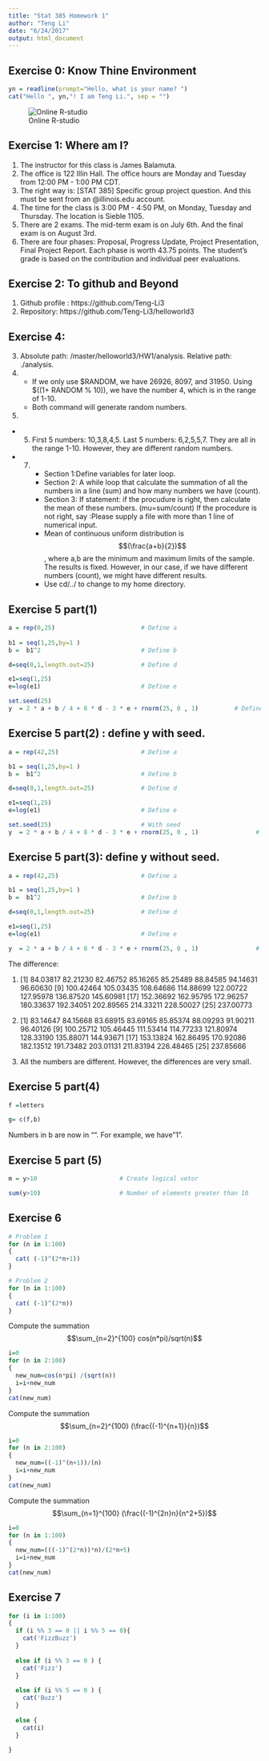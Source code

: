 ```yaml
---
title: "Stat 385 Homework 1"
author: "Teng Li"
date: "6/24/2017"
output: html_document
---
```



## Exercise 0: Know Thine Environment
```r
yn = readline(prompt="Hello, what is your name? ")
cat("Hello ", yn,"! I am Teng Li.", sep = "")
```

![Online R-studio](/Users/tengli/Desktop/q1.png)


## Exercise 1: Where am I?
1. The instructor for this class is James Balamuta.
2. The office is 122 Illin Hall. The office hours are Monday and Tuesday from 12:00 PM - 1:00 PM CDT.
3. The right way is: [STAT 385] Specific group project question. And this must be sent from an @illinois.edu account.
4. The time for the class is 3:00 PM - 4:50 PM, on Monday, Tuesday and Thursday. The location is Sieble 1105.
5. There are 2 exams. The mid-term exam is on July 6th. And the final exam is on August 3rd.
6. There are four phases: Proposal, Progress Update, Project Presentation, Final Project Report. Each phase is worth 43.75 points. The student's grade is based on the contribution and individual peer evaluations.


## Exercise 2: To github and Beyond
1. Github profile : https://github.com/Teng-Li3
2. Repository: https://github.com/Teng-Li3/helloworld3

## Exercise 4:
3. Absolute path: /master/helloworld3/HW1/analysis. Relative path: ./analysis.
4. 
   + If we only use $RANDOM, we have 26926, 8097, and 31950. Using $((1+ RANDOM % 10)), we have the number 4, which is in the range of 1-10. 
   + Both command will generate random numbers.
5. 
  + 5. First 5 numbers: 10,3,8,4,5.  Last 5 numbers: 6,2,5,5,7. They are all in the range 1-10. However, they are different random numbers.
  + 7. 
       + Section 1:Define variables for later loop.
       + Section 2: A while loop that calculate the summation of all the numbers in a line (sum) and how many numbers we have (count). 
       + Section 3: If statement: if the procudure is right, then calculate the mean of these numbers. (mu=sum/count) If the procedure is not right, say :Please supply a file with more than 1 line of numerical input.
       + Mean of continuous uniform distribution is $$(\frac{a+b}{2})$$, where a,b are the minimum and maximum limits of the sample. The results is fixed. However, in our case, if we have different numbers (count), we might have different results.
       + Use cd/../  to change to my home directory.



## Exercise 5 part(1)
```r
a = rep(0,25)                        # Define a
  
b1 = seq(1,25,by=1 ) 
b =  b1^2                            # Define b

d=seq(0,1,length.out=25)             # Define d

e1=seq(1,25)
e=log(e1)                            # Define e

set.seed(25) 
y  = 2 * a + b / 4 + 8 * d - 3 * e + rnorm(25, 0 , 1)          # Define y
```

## Exercise 5 part(2) : define y with seed.
```r
a = rep(42,25)                       # Define a

b1 = seq(1,25,by=1 )
b =  b1^2                            # Define b

d=seq(0,1,length.out=25)             # Define d

e1=seq(1,25)
e=log(e1)                            # Define e

set.seed(25)                         # With seed
y  = 2 * a + b / 4 + 8 * d - 3 * e + rnorm(25, 0 , 1)                # Define y
```

## Exercise 5 part(3): define y without seed.
```r
a = rep(42,25)                       # Define a

b1 = seq(1,25,by=1 )
b =  b1^2                            # Define b

d=seq(0,1,length.out=25)             # Define d

e1=seq(1,25)
e=log(e1)                            # Define e

y  = 2 * a + b / 4 + 8 * d - 3 * e + rnorm(25, 0 , 1)                # Define y        
```

The difference:

1. [1]  84.03817  82.21230  82.46752  85.16265  85.25489  88.84585  94.14631  96.60630
 [9] 100.42464 105.03435 108.64686 114.88699 122.00722 127.95978 136.87520 145.60981
[17] 152.36692 162.95795 172.96257 180.33637 192.34051 202.89565 214.33211 228.50027
[25] 237.00773

2. [1]  83.14647  84.15668  83.68915  83.69165  85.85374  88.09293  91.90211  96.40126
 [9] 100.25712 105.46445 111.53414 114.77233 121.80974 128.33190 135.88071 144.93671
[17] 153.13824 162.86495 170.92086 182.13512 191.73482 203.01131 211.83194 226.48465
[25] 237.85666

3. All the numbers are different. However, the differences are very small.



## Exercise 5 part(4)
```r
f =letters

g= c(f,b)
```
Numbers in b are now in "". For example, we have "1".


## Exercise 5 part (5)
```r
m = y>10                       # Create logical vetor

sum(y>10)                      # Number of elements greater than 10
```


## Exercise 6 
```r
# Problem 1
for (n in 1:100)
{
  cat( (-1)^(2*n+1))
}

# Problem 2
for (n in 1:100)
{
  cat( (-1)^(2*n))
}

```

Compute the summation $$\sum_{n=2}^{100} cos(n*pi)/sqrt(n)$$
```r
i=0
for (n in 2:100)
{
  new_num=cos(n*pi) /(sqrt(n))
  i=i+new_num
}
cat(new_num)
```

Compute the summation $$\sum_{n=2}^{100} (\frac{(-1)^{n+1}}{n})$$
```r
i=0
for (n in 2:100)
{
  new_num=((-1)^(n+1))/(n)
  i=i+new_num
}
cat(new_num)
```

Compute the summation $$\sum_{n=1}^{100} (\frac{(-1)^{2n}n}{n^2+5})$$
```r
i=0
for (n in 1:100)
{
  new_num=(((-1)^(2*n))*n)/(2*n+5)
  i=i+new_num
}
cat(new_num)
```




## Exercise 7
```r
for (i in 1:100)
{
  if (i %% 3 == 0 || i %% 5 == 0){
    cat('FizzBuzz')
  } 
  
  else if (i %% 3 == 0 ) {
    cat('Fizz')
  } 
  
  else if (i %% 5 == 0 ) {
    cat('Buzz')
  } 
  
  else {
    cat(i)
  }
    
}
```








